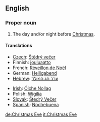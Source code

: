 ==English==

===Proper noun===
{{en-proper noun}}
# The day and/or night before [[Christmas]].

====Translations====
{{top}}
*[[Czech]]: [[Štědrý večer]] {{m}}
*Finnish: [[jouluaatto]]
*French: [[Réveillon de Noël]] {{m}}
*German: [[Heiligabend]] {{m}}
*[[Hebrew]]: [[ערב חג המולד]]
{{mid}}
*[[Irish]]: [[Óiche Nollag]]
*Polish: [[Wigilia]] {{f}}
*[[Slovak]]: [[Štedrý Večer]] {{m}}
*[[Spanish]]: [[Nochebuena]] {{f}}
{{bottom}}

[[de:Christmas Eve]]
[[it:Christmas Eve]]